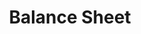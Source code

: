 ---
title: "Balance Sheet"
description: "Description of your new file."
sidebarTitle: "Balance sheet"
---